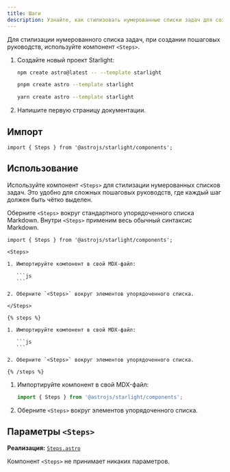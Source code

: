 ```yaml
---
title: Шаги
description: Узнайте, как стилизовать нумерованные списки задач для создания пошаговых руководств в Starlight.
---
```



Для стилизации нумерованного списка задач, при создании пошаговых руководств, используйте компонент `<Steps>`.


<Preview>

<Steps slot="preview">

1. Создайте новый проект Starlight:

   <Tabs syncKey="pkg">

   <TabItem label="npm">

   ```sh
   npm create astro@latest -- --template starlight
   ```

   </TabItem>

   <TabItem label="pnpm">

   ```sh
   pnpm create astro --template starlight
   ```

   </TabItem>

   <TabItem label="Yarn">

   ```sh
   yarn create astro --template starlight
   ```

   </TabItem>

   </Tabs>

2. Напишите первую страницу документации.

</Steps>

</Preview>

## Импорт

```tsx
import { Steps } from '@astrojs/starlight/components';
```

## Использование

Используйте компонент `<Steps>` для стилизации нумерованных списков задач.
Это удобно для сложных пошаговых руководств, где каждый шаг должен быть чётко выделен.

Оберните `<Steps>` вокруг стандартного упорядоченного списка Markdown.
Внутри `<Steps>` применим весь обычный синтаксис Markdown.

<Preview>

````mdx
import { Steps } from '@astrojs/starlight/components';

<Steps>

1. Импортируйте компонент в свой MDX-файл:

   ```js
   ```

2. Оберните `<Steps>` вокруг элементов упорядоченного списка.

</Steps>
````

<Fragment slot="markdoc">

````markdoc
{% steps %}

1. Импортируйте компонент в свой MDX-файл:

   ```js
   ```

2. Оберните `<Steps>` вокруг элементов упорядоченного списка.

{% /steps %}
````

</Fragment>

<Steps slot="preview">

1. Импортируйте компонент в свой MDX-файл:

   ```js
   import { Steps } from '@astrojs/starlight/components';
   ```

2. Оберните `<Steps>` вокруг элементов упорядоченного списка.

</Steps>

</Preview>

## Параметры `<Steps>`

**Реализация:** [`Steps.astro`](https://github.com/withastro/starlight/blob/main/packages/starlight/user-components/Steps.astro)

Компонент `<Steps>` не принимает никаких параметров.
